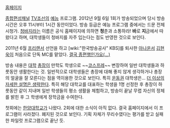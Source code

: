 [http://tv.chosun.com/enter/bluejean/main/main.html 홈페이지]

[[종합편성채널]] [[TV조선]]의 [[예능]] 프로그램. 2012년 9월 6일 1회가 방송되었으며 당시 방송 시간은 오후 11시부터 1시간 동안이었다. 방송 등급은 예능 프로그램 중에서는 드문 전체 시청가. [[청바지]]라는 이름은 공식 홈페이지에 의하면 '''청'''춘과 소통하라! '''바'''로 '''지'''금에서 따왔다고 하며, 대학생들이 청바지를 자주 입는다는 점도 반영한 것으로 보인다.

2011년 6월 [[프리랜서]] 선언을 하고 [wiki:"한국방송공사" KBS]를 퇴사한 [[아나운서]] [[김현욱]]이 처음으로 단독 MC를 맡았다. [http://news.naver.com/main/read.nhn?mode=LSD&mid=sec&sid1=106&oid=416&aid=0000001782 결국 종편행인가요(…)]

방송 내용은 [[대학]] [[총장]]이 만학도 학생으로 ~~[[코스프레]]~~ 변장하여 일반 대학생들과 하룻동안 생활한다는 것. 일반적으로 대학생들은 총장에 대해 좋지 않게 생각하거나 총장의 얼굴을 잘 모른다는 점을 역이용한 것으로 보인다. 특히 [[운동권]] 대학생은… [[더 이상의 자세한 설명은 생략한다]]. 특히 해당 대학교를 대표하는 학생을 1명 선정한 후 총장이 하룻동안 같이 지내며 일반 학생들의 평소 생활을 체험하고, 방송이 끝날 무렵 자신의 정체를 밝힌 후 그 학생에게 장학금을 수여한다.

첫회에는 [[한양대학교]]가 나왔다. 2회에 대한 소식이 아직 없다. 결국 홈페이지에서 이 프로그램이 사라졌다. 폐지된 것으로 보인다. 기획 자체가 무리수였다는 평가를 받고 실패한 파일럿 프로그램으로 끝난 듯.
